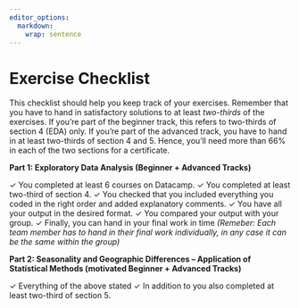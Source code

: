 ```yaml
---
editor_options: 
  markdown: 
    wrap: sentence
---
```


\newpage

# Exercise Checklist

This checklist should help you keep track of your exercises. Remember that you have to hand in satisfactory solutions to at least *two-thirds* of the exercises. If you're part of the beginner track, this refers to two-thirds of section 4 (EDA) only. If you're part of the advanced track, you have to hand in at least two-thirds of  section 4 and 5. Hence, you'll need more than 66% in each of the two sections for a certificate.

**Part 1: Exploratory Data Analysis (Beginner + Advanced Tracks)**

&check;  You completed at least 6 courses on Datacamp.
&check;  You completed at least two-third of section 4.
&check;  You checked that you included everything you coded in the right order and added explanatory comments.
&check;  You have all your output in the desired format.
&check;  You compared your output with your group. 
&check;  Finally, you can hand in your final work in time *(Remeber: Each team member has to hand in their final work individually, in any case it can be the same within the group)*

**Part 2: Seasonality and Geographic Differences – Application of Statistical Methods (motivated Beginner + Advanced Tracks)**

&check;  Everything of the above stated
&check;  In addition to you also completed at least two-third of section 5.
